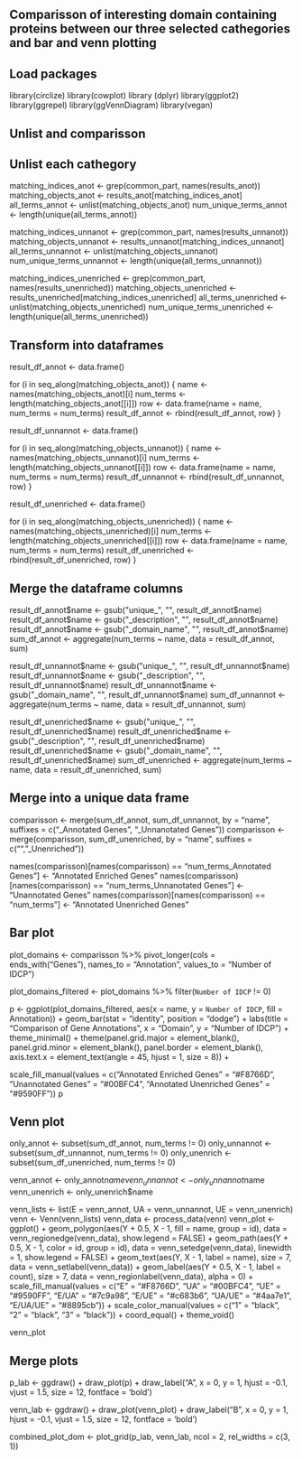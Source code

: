 ## Comparisson of interesting domain containing proteins between our three selected cathegories and bar and venn plotting

## Load packages
library(circlize)
library(cowplot)
library (dplyr)
library(ggplot2)
library(ggrepel)
library(ggVennDiagram)
library(vegan)

## Unlist and comparisson

## Unlist each cathegory
matching_indices_anot <- grep(common_part, names(results_anot))
matching_objects_anot <- results_anot[matching_indices_anot]
all_terms_annot <- unlist(matching_objects_anot)
num_unique_terms_annot <- length(unique(all_terms_annot))

matching_indices_unnanot <- grep(common_part, names(results_unnanot))
matching_objects_unnanot <- results_unnanot[matching_indices_unnanot]
all_terms_unnannot <- unlist(matching_objects_unnanot)
num_unique_terms_unnannot <- length(unique(all_terms_unnannot))

matching_indices_unenriched <- grep(common_part, names(results_unenriched))
matching_objects_unenriched <- results_unenriched[matching_indices_unenriched]
all_terms_unenriched <- unlist(matching_objects_unenriched)
num_unique_terms_unenriched <- length(unique(all_terms_unenriched))

## Transform into dataframes
result_df_annot <- data.frame()

for (i in seq_along(matching_objects_anot)) {
    name <- names(matching_objects_anot)[i]
    num_terms <- length(matching_objects_anot[[i]])
    row <- data.frame(name = name, num_terms = num_terms)
    result_df_annot <- rbind(result_df_annot, row)
}

result_df_unnannot <- data.frame()

for (i in seq_along(matching_objects_unnanot)) {
    name <- names(matching_objects_unnanot)[i]
    num_terms <- length(matching_objects_unnanot[[i]])
    row <- data.frame(name = name, num_terms = num_terms)
    result_df_unnannot <- rbind(result_df_unnannot, row)
}

result_df_unenriched <- data.frame()

for (i in seq_along(matching_objects_unenriched)) {
  name <- names(matching_objects_unenriched)[i]
  num_terms <- length(matching_objects_unenriched[[i]])
  row <- data.frame(name = name, num_terms = num_terms)
  result_df_unenriched <- rbind(result_df_unenriched, row)
}

## Merge the dataframe columns
result_df_annot$name <- gsub("unique_", "", result_df_annot$name)
result_df_annot$name <- gsub("_description", "", result_df_annot$name)
result_df_annot$name <- gsub("_domain_name", "", result_df_annot$name)
sum_df_annot <- aggregate(num_terms ~ name, data = result_df_annot, sum)

result_df_unnannot$name <- gsub("unique_", "", result_df_unnannot$name)
result_df_unnannot$name <- gsub("_description", "", result_df_unnannot$name)
result_df_unnannot$name <- gsub("_domain_name", "", result_df_unnannot$name)
sum_df_unnannot <- aggregate(num_terms ~ name, data = result_df_unnannot, sum)

result_df_unenriched$name <- gsub("unique_", "", result_df_unenriched$name)
result_df_unenriched$name <- gsub("_description", "", result_df_unenriched$name)
result_df_unenriched$name <- gsub("_domain_name", "", result_df_unenriched$name)
sum_df_unenriched <- aggregate(num_terms ~ name, data = result_df_unenriched, sum)

## Merge into a unique data frame
comparisson <- merge(sum_df_annot, sum_df_unnannot, by = "name", suffixes = c("_Annotated Genes", "_Unnanotated Genes"))
comparisson <- merge(comparisson, sum_df_unenriched, by = "name", suffixes = c("", "_Unenriched"))

names(comparisson)[names(comparisson) == "num_terms_Annotated Genes"] <- "Annotated Enriched Genes"
names(comparisson)[names(comparisson) == "num_terms_Unnanotated Genes"] <- "Unannotated Genes"
names(comparisson)[names(comparisson) == "num_terms"] <- "Annotated Unenriched Genes"

## Bar plot
plot_domains <- comparisson %>%
  pivot_longer(cols = ends_with("Genes"), names_to = "Annotation", values_to = "Number of IDCP")

plot_domains_filtered <- plot_domains %>%
  filter(`Number of IDCP` != 0)

p <- ggplot(plot_domains_filtered, aes(x = name, y = `Number of IDCP`, fill = Annotation)) +
  geom_bar(stat = "identity", position = "dodge") +
  labs(title = "Comparison of Gene Annotations", x = "Domain", y = "Number of IDCP") +
  theme_minimal() +
  theme(panel.grid.major = element_blank(),
        panel.grid.minor = element_blank(),
        panel.border = element_blank(),
        axis.text.x = element_text(angle = 45, hjust = 1, size = 8)) +
  
scale_fill_manual(values = c("Annotated Enriched Genes" = "#F8766D",
                               "Unannotated Genes" = "#00BFC4",
                               "Annotated Unenriched Genes" = "#9590FF"))
p

## Venn plot

only_annot <- subset(sum_df_annot, num_terms != 0)
only_unnannot <- subset(sum_df_unnannot, num_terms != 0)
only_unenrich <- subset(sum_df_unenriched, num_terms != 0)

venn_annot <- only_annot$name
venn_unnannot <- only_unnannot$name
venn_unenrich <- only_unenrich$name

venn_lists <- list(E = venn_annot, UA = venn_unnannot, UE = venn_unenrich)
venn <- Venn(venn_lists)
venn_data <- process_data(venn)
venn_plot <- ggplot() +
  geom_polygon(aes(Y + 0.5, X - 1, fill = name, group = id), 
               data = venn_regionedge(venn_data),
               show.legend = FALSE) +
  geom_path(aes(Y + 0.5, X - 1, color = id, group = id), 
            data = venn_setedge(venn_data), 
            linewidth = 1,
            show.legend = FALSE) +
  geom_text(aes(Y, X - 1, label = name),
            size = 7,
            data = venn_setlabel(venn_data)) +
  geom_label(aes(Y + 0.5, X - 1, label = count),
             size = 7,
             data = venn_regionlabel(venn_data),
             alpha = 0) +
  scale_fill_manual(values = c("E" = "#F8766D", "UA" = "#00BFC4", "UE" = "#9590FF", "E/UA" = "#7c9a98", "E/UE" = "#c683b6", "UA/UE" = "#4aa7e1", "E/UA/UE" = "#8895cb")) + 
  scale_color_manual(values = c("1" = "black", "2" = "black", "3" = "black")) +
  coord_equal() +
  theme_void() 

venn_plot

## Merge plots 
p_lab <- ggdraw() +
  draw_plot(p) +
  draw_label("A", x = 0, y = 1, hjust = -0.1, vjust = 1.5, size = 12, fontface = 'bold')

venn_lab <- ggdraw() +
  draw_plot(venn_plot) +
  draw_label("B", x = 0, y = 1, hjust = -0.1, vjust = 1.5, size = 12, fontface = 'bold')

combined_plot_dom <- plot_grid(p_lab, venn_lab, ncol = 2, rel_widths = c(3, 1))

